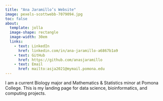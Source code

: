 ```yaml
---
title: "Ana Jaramillo’s Website"
image: pexels-scottwebb-7079094.jpg
toc: false
about:
  template: jolla
  image-shape: rectangle
  image-width: 30em
  links: 
    - text: LinkedIn
      href: linkedin.com/in/ana-jaramillo-a6867b1a9
    - text: GitHub
      href: https://github.com/anasjaramillo
    - text: Email
      href: mailto:asja2021@mymail.pomona.edu
---
```


I am a current Biology major and Mathematics & Statistics minor at Pomona College. This is my landing page for data science, bioinformatics, and computing projects.

```r

```
